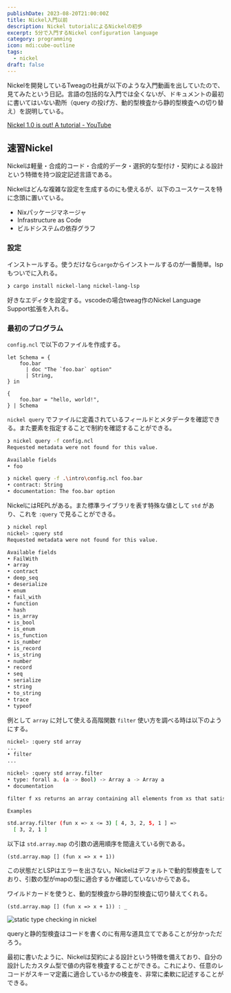 ```yaml
---
publishDate: 2023-08-20T21:00:00Z
title: Nickel入門以前
description: Nickel tutorialによるNickelの初歩
excerpt: 5分で入門するNickel configuration language
category: programming
icon: mdi:cube-outline
tags:
  - nickel
draft: false
---
```


Nickelを開発しているTweagの社員が以下のような入門動画を出していたので、見てみたという日記。言語の包括的な入門では全くないが、ドキュメントの最初に書いてはいない勘所（query の投げ方、動的型検査から静的型検査への切り替え）を説明している。

[Nickel 1.0 is out! A tutorial - YouTube](https://www.youtube.com/watch?v=DzuoYmA2pd4)

## 速習Nickel

Nickelは軽量・合成的コード・合成的データ・選択的な型付け・契約による設計という特徴を持つ設定記述言語である。

Nickelはどんな複雑な設定を生成するのにも使えるが、以下のユースケースを特に念頭に置いている。

- Nixパッケージマネージャ
- Infrastructure as Code
- ビルドシステムの依存グラフ

### 設定

インストールする。使うだけなら`cargo`からインストールするのが一番簡単。lspもついでに入れる。

```sh
❯ cargo install nickel-lang nickel-lang-lsp
```

好きなエディタを設定する。vscodeの場合tweag作のNickel Language Support拡張を入れる。

### 最初のプログラム

`config.ncl` で以下のファイルを作成する。

```nickel
let Schema = {
    foo.bar
      | doc "The `foo.bar` option"
      | String,
} in

{
    foo.bar = "hello, world!",
} | Schema
````

`nickel query` でファイルに定義されているフィールドとメタデータを確認できる。また要素を指定することで制約を確認することができる。

```sh
❯ nickel query -f config.ncl
Requested metadata were not found for this value.

Available fields
• foo

❯ nickel query -f .\intro\config.ncl foo.bar
• contract: String
• documentation: The foo.bar option
```

NickelにはREPLがある。また標準ライブラリを表す特殊な値として `std` があり、これを `:query` で見ることができる。

```sh
❯ nickel repl
nickel> :query std
Requested metadata were not found for this value.

Available fields
• FailWith
• array
• contract
• deep_seq
• deserialize
• enum
• fail_with
• function
• hash
• is_array
• is_bool
• is_enum
• is_function
• is_number
• is_record
• is_string
• number
• record
• seq
• serialize
• string
• to_string
• trace
• typeof
```

例として `array` に対して使える高階関数 `filter` 使い方を調べる時は以下のようにする。


```sh
nickel> :query std array
...
• filter
...

nickel> :query std array.filter
• type: forall a. (a -> Bool) -> Array a -> Array a
• documentation

filter f xs returns an array containing all elements from xs that satisfy f.

Examples

std.array.filter (fun x => x <= 3) [ 4, 3, 2, 5, 1 ] =>
  [ 3, 2, 1 ]
```

以下は `std.array.map` の引数の適用順序を間違えている例である。

```
(std.array.map [] (fun x => x + 1))
```

この状態だとLSPはエラーを出さない。Nickelはデフォルトで動的型検査をしており、引数の型がmapの型に適合するか確認していないからである。

ワイルドカードを使うと、動的型検査から静的型検査に切り替えてくれる。

```
(std.array.map [] (fun x => x + 1)) : _
```

![static type checking in nickel](/images/typecheck.png)

queryと静的型検査はコードを書くのに有用な道具立てであることが分かっただろう。

最初に書いたように、Nickelは契約による設計という特徴を備えており、自分の設計したカスタム型で値の内容を検査することができる。これにより、任意のレコードがスキーマ定義に適合しているかの検査を、非常に柔軟に記述することができる。
